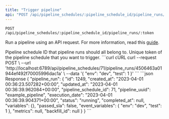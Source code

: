 ```yaml
---
title: "Trigger pipeline"
api: "POST /api/pipeline_schedules/:pipeline_schedule_id/pipeline_runs/:token"
---
```

`POST /api/pipeline_schedules/:pipeline_schedule_id/pipeline_runs/:token`

Run a pipeline using an API request. For more information,
read this [guide](/orchestration/triggers/trigger-pipeline-api).

<ParamField path="pipeline_schedule_id" type="integer" required>
  Pipeline schedule ID that pipeline runs should all belong to.
</ParamField>

<ParamField path="token" type="string" required>
  Unique token of the pipeline schedule that you want to trigger.
</ParamField>

<RequestExample>
```curl cURL
curl --request POST \
  --url 'http://localhost:6789/api/pipeline_schedules/71/pipeline_runs/4506463a01944ef492f70005996dac1a' \
  --data '{
  "env": "dev",
  "test": 1
}'
```
</RequestExample>
<ResponseExample>
```json Response
{
  "pipeline_run": {
    "id": 1249,
    "created_at": "2023-04-01 00:36:23.507282+00:00",
    "updated_at": "2023-04-01 00:36:39.962084+00:00",
    "pipeline_schedule_id": 71,
    "pipeline_uuid": "example_pipeline",
    "execution_date": "2023-04-01 00:36:39.904371+00:00",
    "status": "running",
    "completed_at": null,
    "variables": {},
    "passed_sla": false,
    "event_variables": {
      "env": "dev",
      "test": 1
    },
    "metrics": null,
    "backfill_id": null
  }
}
```
</ResponseExample>
